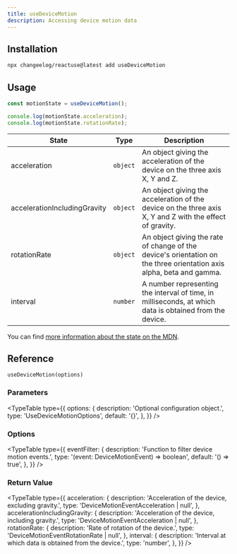 ```yaml
---
title: useDeviceMotion
description: Accessing device motion data
---
```


<Demo name="useDeviceMotion" category="Sensors" />

## Installation

```bash
npx changeelog/reactuse@latest add useDeviceMotion
```

## Usage

```ts
const motionState = useDeviceMotion();

console.log(motionState.acceleration);
console.log(motionState.rotationRate);
```

| State                        | Type     | Description                                                                                                          |
| ---------------------------- | -------- | -------------------------------------------------------------------------------------------------------------------- |
| acceleration                 | `object` | An object giving the acceleration of the device on the three axis X, Y and Z.                                        |
| accelerationIncludingGravity | `object` | An object giving the acceleration of the device on the three axis X, Y and Z with the effect of gravity.             |
| rotationRate                 | `object` | An object giving the rate of change of the device's orientation on the three orientation axis alpha, beta and gamma. |
| interval                     | `number` | A number representing the interval of time, in milliseconds, at which data is obtained from the device.              |

You can find [more information about the state on the MDN](https://developer.mozilla.org/en-US/docs/Web/API/DeviceMotionEvent#Properties).

## Reference

`useDeviceMotion(options)`

### Parameters

<TypeTable
  type={{
    options: {
      description: 'Optional configuration object.',
      type: 'UseDeviceMotionOptions',
      default: '{}',
    },
  }}
/>

### Options

<TypeTable
  type={{
    eventFilter: {
      description: 'Function to filter device motion events.',
      type: '(event: DeviceMotionEvent) => boolean',
      default: '() => true',
    },
  }}
/>

### Return Value

<TypeTable
  type={{
    acceleration: {
      description: 'Acceleration of the device, excluding gravity.',
      type: 'DeviceMotionEventAcceleration | null',
    },
    accelerationIncludingGravity: {
      description: 'Acceleration of the device, including gravity.',
      type: 'DeviceMotionEventAcceleration | null',
    },
    rotationRate: {
      description: 'Rate of rotation of the device.',
      type: 'DeviceMotionEventRotationRate | null',
    },
    interval: {
      description: 'Interval at which data is obtained from the device.',
      type: 'number',
    },
  }}
/>

